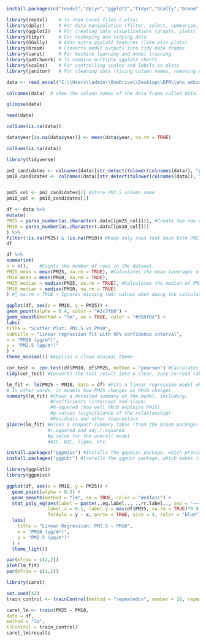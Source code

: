 ```r
install.packages(c("readxl","dplyr","ggplot2","tidyr","GGally","broom","caret","patchwork","scales","janitor"))

```

```r
library(readxl)    # To read Excel files (.xlsx)
library(dplyr)     # For data manipulation (filter, select, summarize, etc.)
library(ggplot2)   # For creating data visualizations (graphs, plots)
library(tidyr)     # For reshaping and tidying data
library(GGally)    # Adds extra ggplot2 features (like pair plots)
library(broom)     # Converts model outputs into tidy data frames
library(caret)     # For machine learning and model training
library(patchwork) # To combine multiple ggplot2 charts
library(scales)    # For controlling scales and labels in plots
library(janitor)   # For cleaning data (fixing column names, removing empty rows, etc.)
```




```r
data <- read_excel("C:\\Users\\admin\\OneDrive\\Desktop\\DPR\\who_ambient_air_quality_database_version_2024_(v6.1)ok.xlsx")

```

```r
colnames(data)  # show the column names of the data frame called data.
```




```r
glimpse(data)
```




```r
head(data)
```

```r
colSums(is.na(data))

```
```r
data$year[is.na(data$year)] <- mean(data$year, na.rm = TRUE)
```

```r
colSums(is.na(data))
```


```r
library(tidyverse)
```


```r
pm2_candidates <- colnames(data)[str_detect(tolower(colnames(data)), "pm2|pm_2|pm25")] #Get all column names/Convert to lowercase/Detect PM2.5 column(s)
pm10_candidates <- colnames(data)[str_detect(tolower(colnames(data)), "pm10|pm_10")]


pm25_col <- pm2_candidates[1] #Store PM2.5 column name
pm10_col <- pm10_candidates[1]
```



```r
df <- data %>%
mutate(
PM25 = parse_number(as.character(.data[[pm25_col]])), #Create two new columns (PM25 and PM10) in clean numeric format.
PM10 = parse_number(as.character(.data[[pm10_col]]))
) %>%
filter(!is.na(PM25) & !is.na(PM10)) #Keep only rows that have both PM2.5 and PM10 values.
df
```


```r
df %>%
summarize(
n = n(),    #Counts the number of rows in the dataset.
PM25_mean = mean(PM25, na.rm = TRUE), #Calculates the mean (average) of PM2.5 and PM10.
PM10_mean = mean(PM10, na.rm = TRUE),
PM25_median = median(PM25, na.rm = TRUE), #Calculates the median of PM2.5 and PM10.
PM10_median = median(PM10, na.rm = TRUE)
) #🔹 na.rm = TRUE → Ignores missing (NA) values when doing the calculations.
```

```r
ggplot(df, aes(x = PM10, y = PM25)) +
geom_point(alpha = 0.4, color = "#2c7fb8") +
geom_smooth(method = "lm", se = TRUE, color = "#d95f0e") +
labs(
title = "Scatter Plot: PM2.5 vs PM10",
subtitle = "Linear regression fit with 95% confidence interval",
x = "PM10 (µg/m³)",
y = "PM2.5 (µg/m³)"
) +
theme_minimal() #Applies a clean minimal theme

```
```r
cor_test <- cor.test(df$PM10, df$PM25, method = "pearson") #Calculates the Pearson correlation coefficient (r) between PM10 and PM2.5 to measure their linear relationship.
tidy(cor_test) #Converts the test result into a clean, easy-to-read table
```
```r
lm_fit <- lm(PM25 ~ PM10, data = df) #Fits a linear regression model where PM25 is the dependent variable and PM10 is the independent variable.
# In other words, it models how PM25 changes as PM10 changes.
summary(lm_fit) #Shows a detailed summary of the model, including:
                #Coefficients (intercept and slope)
                #R-squared (how well PM10 explains PM25)
                #p-values (significance of the relationship)
                #Residuals and other diagnostics
glance(lm_fit) #Gives a compact summary table (from the broom package) with key model metrics such as:
               #r.squared and adj.r.squared
               #p.value for the overall model
               #AIC, BIC, sigma, etc.
```
```r

install.packages("ggpmisc") #Installs the ggpmisc package, which provides extra tools for annotating ggplots — for example, adding regression equations, R² values, and correlation coefficients directly on plots.
install.packages("ggpubr") #Installs the ggpubr package, which makes it easier to create publication-ready ggplots with simpler syntax (e.g., adding mean comparisons, boxplots, and correlation plots easily).  


```

```r
library(ggplot2)
library(ggpmisc)

```


```r
ggplot(df, aes(x = PM10, y = PM25)) +
  geom_point(alpha = 0.3) +
  geom_smooth(method = "lm", se = TRUE, color = "#e41a1c") +
  stat_poly_eq(aes(label = paste(..eq.label.., ..rr.label.., sep = "~~~")),
               label.x = 0.1, label.y = max(df$PM25, na.rm = TRUE)*0.9,
               formula = y ~ x, parse = TRUE, size = 4, color = "blue") +
  labs(
    title = "Linear Regression: PM2.5 ~ PM10",
    x = "PM10 (µg/m³)",
    y = "PM2.5 (µg/m³)"
  ) +
  theme_light()

```
```r
par(mfrow = c(2,2))
plot(lm_fit)
par(mfrow = c(1,1))
```
```r
library(caret)
```



```r
set.seed(42)
train_control <- trainControl(method = "repeatedcv", number = 10, repeats = 3)

caret_lm <- train(PM25 ~ PM10,
data = df,
method = "lm",
trControl = train_control)
caret_lm$results

```

